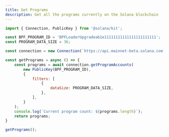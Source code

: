 ---
title: Get Programs
description: Get all the programs currently on the Solana blockchain
---

```js
import { Connection, PublicKey } from '@solana/kit';

const BPF_PROGRAM_ID = 'BPFLoaderUpgradeab1e11111111111111111111111';
const PROGRAM_DATA_SIZE = 36;

const connection = new Connection(`https://api.mainnet-beta.solana.com`);

const getPrograms = async () => {
    const programs = await connection.getProgramAccounts(
        new PublicKey(BPF_PROGRAM_ID),
        {
            filters: [
                {
                    dataSize: PROGRAM_DATA_SIZE,
                },
            ],
        }
    );
    console.log(`Current program count: ${programs.length}`);
    return programs;
}

getPrograms();

```
